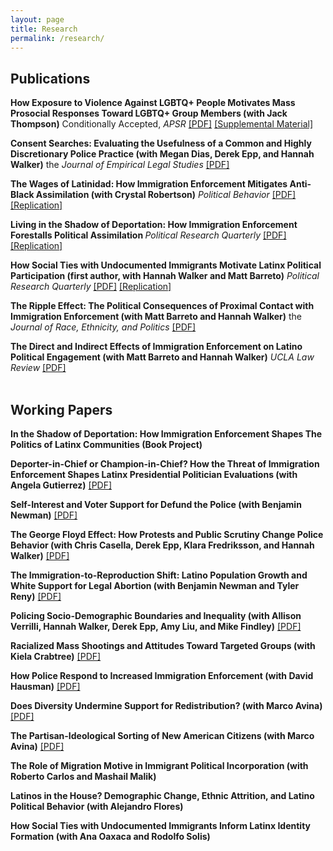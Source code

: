 ```yaml
---
layout: page
title: Research
permalink: /research/
---
```


## Publications

**How Exposure to Violence Against LGBTQ+ People Motivates Mass Prosocial Responses Toward LGBTQ+ Group Members (with Jack Thompson)** Conditionally Accepted, *APSR* [[PDF]](pdfs/pubs/pulseca.pdf) [[Supplemental Material]](pdfs/pubs/pulsecasm.pdf)

**Consent Searches: Evaluating the Usefulness of a Common and Highly Discretionary Police Practice (with Megan Dias, Derek Epp, and Hannah Walker)** the *Journal of Empirical Legal Studies* [[PDF]](pdfs/pubs/consentfinal.pdf)

**The Wages of Latinidad: How Immigration Enforcement Mitigates Anti-Black Assimilation (with Crystal Robertson)** *Political Behavior* [[PDF]](pdfs/pubs/wages.pdf) [[Replication]](https://doi.org/10.7910/DVN/WG1QRH)

**Living in the Shadow of Deportation: How Immigration Enforcement Forestalls Political Assimilation ** *Political Research Quarterly* [[PDF]](pdfs/pubs/depthreat1.pdf) [[Replication]](https://www.dropbox.com/s/j362qehlr3p2an6/replication_prq.zip?dl=0)

**How Social Ties with Undocumented Immigrants Motivate Latinx Political Participation (first author, with Hannah Walker and Matt Barreto)** *Political Research Quarterly* [[PDF]](pdfs/pubs/prq_cacc.pdf) [[Replication]](https://www.dropbox.com/s/ywh8fwa9ms02nnc/replication_folder.zip?dl=0)

**The Ripple Effect: The Political Consequences of Proximal Contact with Immigration Enforcement (with Matt Barreto and Hannah Walker)** the *Journal of Race, Ethnicity, and Politics* [[PDF]](pdfs/pubs/ripple_effect.pdf)

**The Direct and Indirect Effects of Immigration Enforcement on Latino Political Engagement (with Matt Barreto and Hannah Walker)** *UCLA Law Review* [[PDF]](pdfs/pubs/enforcement_engagement.pdf)
<br> <br> 

## Working Papers

**In the Shadow of Deportation: How Immigration Enforcement Shapes The Politics of Latinx Communities (Book Project)**

**Deporter-in-Chief or Champion-in-Chief? How the Threat of Immigration Enforcement Shapes Latinx Presidential Politician Evaluations (with Angela Gutierrez)**  [[PDF]](pdfs/wps/threatprefs2.pdf)

**Self-Interest and Voter Support for Defund the Police (with Benjamin Newman)** [[PDF]](pdfs/wps/dtp2.pdf)

**The George Floyd Effect: How Protests and Public Scrutiny Change Police Behavior (with Chris Casella, Derek Epp, Klara Fredriksson, and Hannah Walker)** [[PDF]](pdfs/wps/depol.pdf)

**The Immigration-to-Reproduction Shift: Latino Population Growth and White Support for Legal Abortion (with Benjamin Newman and Tyler Reny)** [[PDF]](pdfs/wps/abortion.pdf)

**Policing Socio-Demographic Boundaries and Inequality (with Allison Verrilli, Hannah Walker, Derek Epp, Amy Liu, and Mike Findley)** [[PDF]](pdfs/wps/boundaries.pdf)

**Racialized Mass Shootings and Attitudes Toward Targeted Groups (with Kiela Crabtree)** [[PDF]](pdfs/wps/rviolence.pdf)

**How Police Respond to Increased Immigration Enforcement (with David Hausman)** [[PDF]](pdfs/wps/immigration_policing.pdf)

**Does Diversity Undermine Support for Redistribution? (with Marco Avina)** [[PDF]](pdfs/wps/redistribution.pdf)

**The Partisan-Ideological Sorting of New American Citizens (with Marco Avina)** [[PDF]](pdfs/wps/citsorting.pdf)

**The Role of Migration Motive in Immigrant Political Incorporation (with Roberto Carlos and Mashail Malik)** 

**Latinos in the House? Demographic Change, Ethnic Attrition, and Latino Political Behavior (with Alejandro Flores)** 

**How Social Ties with Undocumented Immigrants Inform Latinx Identity Formation (with Ana Oaxaca and Rodolfo Solis)**